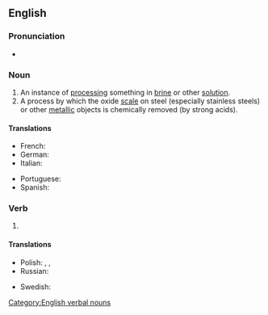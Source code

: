 ==English==

===Pronunciation===
* {{IPA|en|/ˈpɪk.lɪŋ/}}

===Noun===
{{en-noun}}

# An instance of [[processing]] something in [[brine]] or other [[solution]].
# A process by which the oxide [[scale]] on steel (especially stainless steels) or other [[metallic]] objects is chemically removed (by strong acids).

====Translations====
{{trans-top}}
* French: {{t+|fr|décapage}}
* German: {{t+|de|abbeizen}}
* Italian: {{t+|it|decapaggio}}
{{trans-mid}}
* Portuguese: {{t|pt|decapagem}}
* Spanish: {{t+|es|decapado}}
{{trans-bottom}}

===Verb===
{{head|en|verb form}}

# {{present participle of|en|pickle|nocat=1}}

====Translations====
{{trans-top|present participle of pickle}}
* Polish: {{t+|pl|kiszenie|n}}, {{t+|pl|marynowanie|n}}, {{t+|pl|peklowanie|n}}
* Russian: {{t+|ru|соление|n|sc=Cyrl}}
{{trans-mid}}
* Swedish: {{t+|sv|inläggning|c}}
{{trans-bottom}}

[[Category:English verbal nouns]]